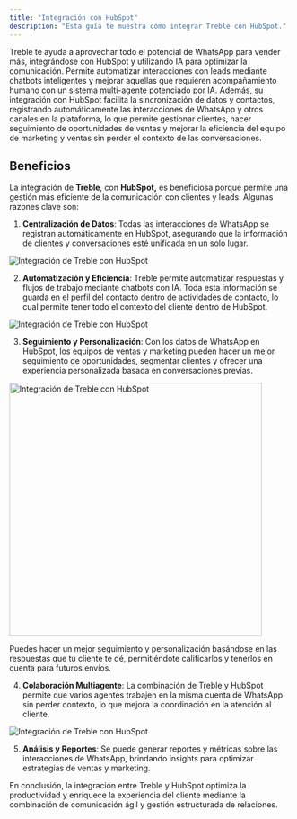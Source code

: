 ```yaml
---
title: "Integración con HubSpot"
description: "Esta guía te muestra cómo integrar Treble con HubSpot."
---
```


Treble te ayuda a aprovechar todo el potencial de WhatsApp para vender más, integrándose con HubSpot y utilizando IA para optimizar la comunicación. Permite automatizar interacciones con leads mediante chatbots inteligentes y mejorar aquellas que requieren acompañamiento humano con un sistema multi-agente potenciado por IA. Además, su integración con HubSpot facilita la sincronización de datos y contactos, registrando automáticamente las interacciones de WhatsApp y otros canales en la plataforma, lo que permite gestionar clientes, hacer seguimiento de oportunidades de ventas y mejorar la eficiencia del equipo de marketing y ventas sin perder el contexto de las conversaciones.

## Beneficios

La integración de **Treble**, con **HubSpot,** es beneficiosa porque permite una gestión más eficiente de la comunicación con clientes y leads. Algunas razones clave son:

1. **Centralización de Datos**: Todas las interacciones de WhatsApp se registran automáticamente en HubSpot, asegurando que la información de clientes y conversaciones esté unificada en un solo lugar.
    
<img src="/images/hs-1.gif" alt="Integración de Treble con HubSpot" />
    
2. **Automatización y Eficiencia**: Treble permite automatizar respuestas y flujos de trabajo mediante chatbots con IA. Toda esta información se guarda en el perfil del contacto dentro de actividades de contacto, lo cual permite tener todo el contexto del cliente dentro de HubSpot. 
    
<img src="/images/hs-2.png" alt="Integración de Treble con HubSpot" />
    
3. **Seguimiento y Personalización**: Con los datos de WhatsApp en HubSpot, los equipos de ventas y marketing pueden hacer un mejor seguimiento de oportunidades, segmentar clientes y ofrecer una experiencia personalizada basada en conversaciones previas.

<img src="/images/hs-3.png" alt="Integración de Treble con HubSpot" width="450"/>

Puedes hacer un mejor seguimiento y personalización basándose en las respuestas que tu cliente te dé, permitiéndote calificarlos y tenerlos en cuenta para futuros envíos.

4. **Colaboración Multiagente**: La combinación de Treble y HubSpot permite que varios agentes trabajen en la misma cuenta de WhatsApp sin perder contexto, lo que mejora la coordinación en la atención al cliente.
    
<img src="/images/hs-4.png" alt="Integración de Treble con HubSpot"/>

5. **Análisis y Reportes**: Se puede generar reportes y métricas sobre las interacciones de WhatsApp, brindando insights para optimizar estrategias de ventas y marketing.

En conclusión, la integración entre Treble y HubSpot optimiza la productividad y enriquece la experiencia del cliente mediante la combinación de comunicación ágil y gestión estructurada de relaciones.